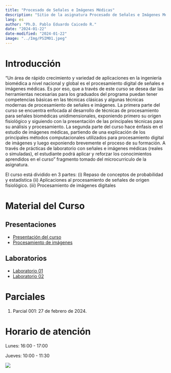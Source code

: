 ```yaml
---
title: "Procesado de Señales e Imágenes Médicas"
description: "Sitio de la asignatura Procesado de Señales e Imágenes Médicas en la Escuela Colombiana de Ingeniería"
lang: es
author: "Ph.D. Pablo Eduardo Caicedo R."
date: "2024-01-22"
date-modified: "2024-01-22"
image: "../Img/PSIM01.jpeg"
---
```


# Introducción

"Un área de rápido crecimiento y variedad de aplicaciones en la ingeniería biomédica a nivel nacional y global es el procesamiento digital de señales e imágenes médicas. Es por eso, que a través de este curso se desea dar las herramientas necesarias para los graduados del programa puedan tener competencias básicas en las técnicas clásicas y algunas técnicas modernas de procesamiento de señales e imágenes. La primera parte del curso se encuentra enfocada al desarrollo de técnicas de procesamiento para señales biomédicas unidimensionales, exponiendo primero su origen fisiológico y siguiendo con la presentación de las principales técnicas para su análisis y procesamiento. La segunda parte del curso hace énfasis en el estudio de imágenes médicas, partiendo de una explicación de los principales métodos computacionales utilizados para procesamiento digital de imágenes y luego exponiendo brevemente el proceso de su formación. A través de prácticas de laboratorio con señales e imágenes médicas (reales o simuladas), el estudiante podrá aplicar y reforzar los conocimientos aprendidos en el curso" fragmento tomado del microcurriculo de la asignatura.

El curso está dividido en 3 partes:
(i) Repaso de conceptos de probabilidad y estadística
(ii) Aplicaciones al procesamiento de señales de origen fisiológico.
(iii) Procesamiento de imágenes digitales

# Material del Curso

## Presentaciones

- [Presentación del curso](../pres/PSIM001.qmd)
<!-- - [ParteI: Probabilidad y Estadística](../pres/PSIM002.qmd)
- [ParteII: Un ejemplo de ECG](../pres/PSIM003.qmd) -->
- [Procesamiento de imágenes](../pres/PSIM004.qmd.qmd)

## Laboratorios

- [Laboratorio 01](../labs/Lab_psim_01_2024I.qmd)
- [Laboratorio 02](../labs/Lab_psim_02_2024I.qmd)

# Parciales

1. Parcial 001: 27 de febrero de 2024.

# Horario de atención

Lunes: 16:00 - 17:00

Jueves: 10:00 - 11:30

::: {.column-margin}
![](../Img/Escuela_Rosario_logo.png)
:::